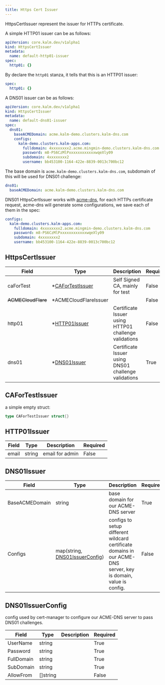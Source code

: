 ```yaml
---
title: Https Cert Issuer
---
```


HttpsCertIssuer represent the issuer for HTTPs certificate.

A simple HTTP01 issuer can be as follows:

```yaml
apiVersion: core.kalm.dev/v1alpha1
kind: HttpsCertIssuer
metadata:
  name: default-http01-issuer
spec:
  http01: {}
```

By declare the `http01` stanza, it tells that this is an HTTP01 issuer:

```yaml
spec:
  http01: {}
```

A DNS01 issuer can be as follows:

```yaml
apiVersion: core.kalm.dev/v1alpha1
kind: HttpsCertIssuer
metadata:
  name: default-dns01-issuer
spec:
  dns01:
    baseACMEDomain: acme.kalm-demo.clusters.kalm-dns.com
    configs:
      kalm-demo.clusters.kalm-apps.com:
        fulldomain: 4xxxxxxxx2.acme.mingmin-demo.clusters.kalm-dns.com
        password: m8-PS6CzMlPxxxxxxxxxxxxwqeXly09
        subdomain: 4xxxxxxxx2
        username: bb453100-1164-422e-8839-0013c700bc12
```

The base domain is `acme.kalm-demo.clusters.kalm-dns.com`, subdomain of this will be used for DNS01 challenge:

```yaml
dns01:
  baseACMEDomain: acme.kalm-demo.clusters.kalm-dns.com
```

DNS01 HttpsCertIssuer works with [acme-dns](https://github.com/joohoi/acme-dns), for each HTTPs certificate request, acme-dns will generate some configurations, we save each of them in the spec:

```yaml
configs:
  kalm-demo.clusters.kalm-apps.com:
    fulldomain: 4xxxxxxxx2.acme.mingmin-demo.clusters.kalm-dns.com
    password: m8-PS6CzMlPxxxxxxxxxxxxwqeXly09
    subdomain: 4xxxxxxxx2
    username: bb453100-1164-422e-8839-0013c700bc12
```

## HttpsCertIssuer

| Field              | Type                                  | Description                                           | Required |
| ------------------ | ------------------------------------- | ----------------------------------------------------- | -------- |
| caForTest          | \*[CAForTestIssuer](#cafortestissuer) | Self Signed CA, mainly for test                       | False    |
| ~~ACMECloudFlare~~ | \*ACMECloudFlareIssuer                |                                                       | False    |
| http01             | \*[HTTP01Issuer](#http01issuer)       | Certificate Issuer using HTTP01 challenge validations | False    |
| dns01              | \*[DNS01Issuer](#dns01issuer)         | Certificate Issuer using DNS01 challenge validations  | True     |

## CAForTestIssuer

a simple empty struct:

```go
type CAForTestIssuer struct{}
```

## HTTP01Issuer

| Field | Type   | Description     | Required |
| ----- | ------ | --------------- | -------- |
| email | string | email for admin | False    |

## DNS01Issuer

| Field          | Type                                                 | Description                                                                                                     | Required |
| -------------- | ---------------------------------------------------- | --------------------------------------------------------------------------------------------------------------- | -------- |
| BaseACMEDomain | string                                               | base domain for our ACME-DNS server                                                                             | True     |
| Configs        | map(string, [DNS01IssuerConfig](#dns01issuerconfig)) | configs to setup different wildcard certificate domains in our ACME-DNS server, key is domain, value is config. | False    |

## DNS01IssuerConfig

config used by cert-manager to configure our ACME-DNS server to pass DNS01 challenges.

| Field      | Type     | Description | Required |
| ---------- | -------- | ----------- | -------- |
| UserName   | string   |             | True     |
| Password   | string   |             | True     |
| FullDomain | string   |             | True     |
| SubDomain  | string   |             | True     |
| AllowFrom  | []string |             | False    |
